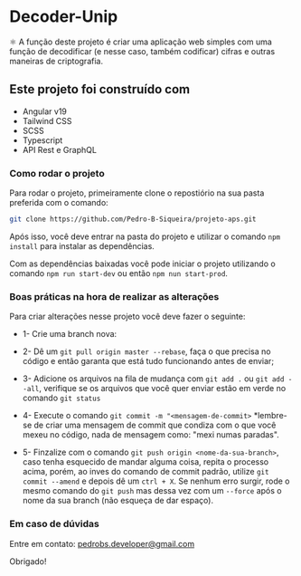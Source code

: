 # Decoder-Unip

⚛️ A função deste projeto é criar uma aplicação web simples com uma função de decodificar (e nesse caso, também codificar) cifras e outras
maneiras de criptografia. 

## Este projeto foi construído com

- Angular v19
- Tailwind CSS
- SCSS
- Typescript
- API Rest e GraphQL

### Como rodar o projeto

Para rodar o projeto, primeiramente clone o repostiório na sua pasta preferida com o comando:

```bash
git clone https://github.com/Pedro-B-Siqueira/projeto-aps.git
```

Após isso, você deve entrar na pasta do projeto e utilizar o comando `npm install` para instalar as dependências.

Com as dependências baixadas você pode iniciar o projeto utilizando o comando `npm run start-dev` ou então `npm nun start-prod`.

### Boas práticas na hora de realizar as alterações

Para criar alterações nesse projeto você deve fazer o seguinte:

- 1- Crie uma branch nova:

- 2- Dê um `git pull origin master --rebase`, faça o que precisa no código e então garanta que está tudo funcionando antes de enviar;
- 3- Adicione os arquivos na fila de mudança com `git add .` ou `git add --all`, verifique se os arquivos que você quer enviar estão em verde no comando `git status`
- 4- Execute o comando `git commit -m "<mensagem-de-commit>` *lembre-se de criar uma mensagem de commit que condiza com o que você mexeu no código, nada de mensagem como: "mexi numas paradas".
- 5- Finzalize com o comando `git push origin <nome-da-sua-branch>`, caso tenha esquecido de mandar alguma coisa, repita o processo acima, porém, ao inves do comando de commit padrão, utilize `git commit --amend` e depois dê um `ctrl + X`. Se nenhum erro surgir, rode o mesmo comando do `git push` mas dessa vez com um `--force` após o nome da sua branch (não esqueça de dar espaço).

### Em caso de dúvidas

Entre em contato: pedrobs.developer@gmail.com

Obrigado!
